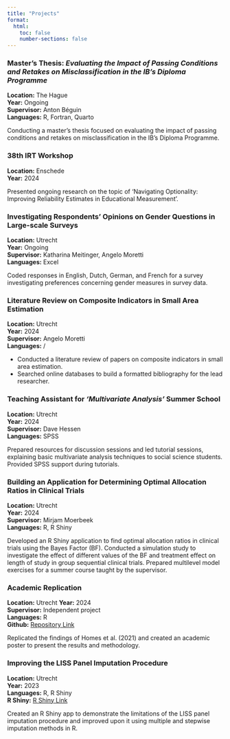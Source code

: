 ```yaml
---
title: "Projects"
format:
  html:
    toc: false
    number-sections: false
---
```


<div class="projects-container">

### Master's Thesis: *Evaluating the Impact of Passing Conditions and Retakes on Misclassification in the IB’s Diploma Programme*
**Location:** The Hague  
**Year:** Ongoing  
**Supervisor:** Anton Béguin  
**Languages:** R, Fortran, Quarto

Conducting a master's thesis focused on evaluating the impact of passing conditions and retakes on misclassification in the IB’s Diploma Programme.

</div>

<div class="projects-container">

### 38th IRT Workshop
**Location:** Enschede  
**Year:** 2024

Presented ongoing research on the topic of 'Navigating Optionality: Improving Reliability Estimates in Educational Measurement'.  

### Investigating Respondents' Opinions on Gender Questions in Large-scale Surveys
**Location:** Utrecht  
**Year:** Ongoing  
**Supervisor:** Katharina Meitinger, Angelo Moretti  
**Languages:** Excel  

Coded responses in English, Dutch, German, and French for a survey investigating preferences concerning gender measures in survey data.

</div>

<div class="projects-container">

### Literature Review on Composite Indicators in Small Area Estimation
**Location:** Utrecht  
**Year:** 2024  
**Supervisor:** Angelo Moretti   
**Languages:** /  

- Conducted a literature review of papers on composite indicators in small area estimation.
- Searched online databases to build a formatted bibliography for the lead researcher.

</div>

<div class="projects-container">

### Teaching Assistant for *‘Multivariate Analysis’* Summer School 
**Location:** Utrecht  
**Year:** 2024  
**Supervisor:** Dave Hessen  
**Languages:** SPSS

Prepared resources for discussion sessions and led tutorial sessions, explaining basic multivariate analysis techniques to social science students. Provided SPSS support during tutorials.

</div>

<div class="projects-container">

### Building an Application for Determining Optimal Allocation Ratios in Clinical Trials
**Location:** Utrecht  
**Year:** 2024  
**Supervisor:** Mirjam Moerbeek  
**Languages:** R, R Shiny

Developed an R Shiny application to find optimal allocation ratios in clinical trials using the Bayes Factor (BF). Conducted a simulation study to investigate the effect of different values of the BF and treatment effect on length of study in group sequential clinical trials. Prepared multilevel model exercises for a summer course taught by the supervisor.

</div>

<div class="projects-container">

### Academic Replication
**Location:** Utrecht
**Year:** 2024  
**Supervisor:** Independent project  
**Languages:** R  
**Github:** [Repository Link](https://github.com/Adlieben/Homes-et-al.-2021-Replication) 

Replicated the findings of Homes et al. (2021) and created an academic poster to present the results and methodology.

</div>

<div class="projects-container">

### Improving the LISS Panel Imputation Procedure
**Location:** Utrecht  
**Year:** 2023  
**Languages:** R, R Shiny  
**R Shiny:** [R Shiny Link](https://wardeiling.shinyapps.io/imputation-simulator/)  

Created an R Shiny app to demonstrate the limitations of the LISS panel imputation procedure and improved upon it using multiple and stepwise imputation methods in R.

</div>